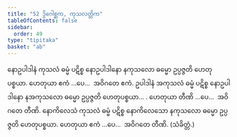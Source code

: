 ```yaml
---
title: "52 ဒွိဂေါစ္ဆက, ကုသလတ္တိက"
tableOfContents: false
sidebar:
  order: 49
type: "tipitaka"
basket: "ab"
---
```



<DynamicBreadcrumb />

<Division number="61">

<Paragraph number="171">
နောဥပါဒါနံ ကုသလံ ဓမ္မံ ပဋိစ္စ နောဥပါဒါနော နကုသလော ဓမ္မော ဥပ္ပဇ္ဇတိ ဟေတုပစ္စယာ. ဟေတုယာ ဧကံ …ပေ…  အဝိဂတေ ဧကံ.
</Paragraph>

<Paragraph number="172">
ဥပါဒါနံ အကုသလံ ဓမ္မံ ပဋိစ္စ နောဥပါဒါနော နအကုသလော ဓမ္မော ဥပ္ပဇ္ဇတိ ဟေတုပစ္စယာ… . ဟေတုယာ တီဏိ …ပေ…  အဝိဂတေ တီဏိ.
</Paragraph>

<Paragraph number="173">
နောကိလေသံ ကုသလံ ဓမ္မံ ပဋိစ္စ နောကိလေသော နကုသလော ဓမ္မော ဥပ္ပဇ္ဇတိ ဟေတုပစ္စယာ. ဟေတုယာ ဧကံ …ပေ…  အဝိဂတေ တီဏိ. (သံခိတ္တံ.)
</Paragraph>
</Division>